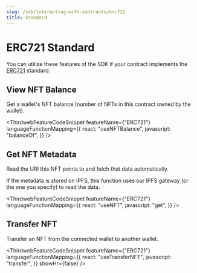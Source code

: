 ```yaml
---
slug: /sdk/interacting-with-contracts/erc721
title: Standard
---
```



# ERC721 Standard

You can utilize these features of the SDK if your contract implements the [ERC721](/contractkit/erc721) standard.

<div className="row" style={{ marginBottom: 24 }}>
  <div className="col col--12" style={{ marginTop: 8 }}>
    <QuickstartCard
      name="Learn how to implement ERC721 in your smart contract"
      link={"/contractkit/erc721"}
      image="/assets/icons/general.png"
    />
  </div>
</div>

## View NFT Balance

Get a wallet's NFT balance (number of NFTs in this contract owned by the wallet).

<ThirdwebFeatureCodeSnippet
  featureName={"ERC721"}
  languageFunctionMapping={{
    react: "useNFTBalance",
    javascript: "balanceOf",
  }}
/>

## Get NFT Metadata

Read the URI this NFT points to and fetch that data automatically.

If the metadata is stored on IPFS, this function uses our IPFS gateway (or the one you specify) to read the data.

<ThirdwebFeatureCodeSnippet
  featureName={"ERC721"}
  languageFunctionMapping={{
    react: "useNFT",
    javascript: "get",
  }}
/>

## Transfer NFT

Transfer an NFT from the connected wallet to another wallet.

<ThirdwebFeatureCodeSnippet
  featureName={"ERC721"}
  languageFunctionMapping={{
    react: "useTransferNFT",
    javascript: "transfer",
  }}
  showHr={false}
/>
